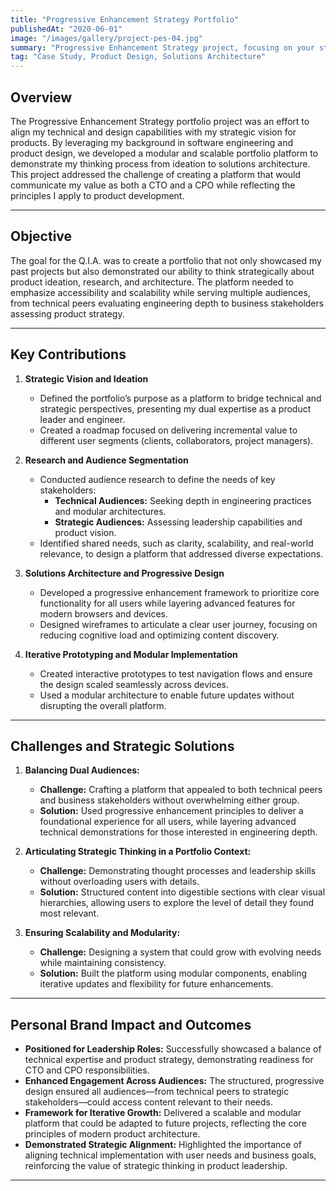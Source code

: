 ```yaml
---
title: "Progressive Enhancement Strategy Portfolio"
publishedAt: "2020-06-01"
image: "/images/gallery/project-pes-04.jpg"
summary: "Progressive Enhancement Strategy project, focusing on your strategic thinking showcasing my capabilities as a CTO and CPO. This case study emphasizes my team's strategic decision-making and ability to align technical and business goals, showcasing our readiness for product leadership. "
tag: "Case Study, Product Design, Solutions Architecture"
---
```



## Overview
The Progressive Enhancement Strategy portfolio project was an effort to align my technical and design capabilities with my strategic vision for products. By leveraging my background in software engineering and product design, we developed a modular and scalable portfolio platform to demonstrate my thinking process from ideation to solutions architecture. This project addressed the challenge of creating a platform that would communicate my value as both a CTO and a CPO while reflecting the principles I apply to product development.

---

## Objective  
The goal for the Q.I.A. was to create a portfolio that not only showcased my past projects but also demonstrated our ability to think strategically about product ideation, research, and architecture. The platform needed to emphasize accessibility and scalability while serving multiple audiences, from technical peers evaluating engineering depth to business stakeholders assessing product strategy.

---

## Key Contributions  

1. **Strategic Vision and Ideation**  
   - Defined the portfolio’s purpose as a platform to bridge technical and strategic perspectives, presenting my dual expertise as a product leader and engineer.  
   - Created a roadmap focused on delivering incremental value to different user segments (clients, collaborators, project managers).

2. **Research and Audience Segmentation**  
   - Conducted audience research to define the needs of key stakeholders:  
     - **Technical Audiences:** Seeking depth in engineering practices and modular architectures.  
     - **Strategic Audiences:** Assessing leadership capabilities and product vision.  
   - Identified shared needs, such as clarity, scalability, and real-world relevance, to design a platform that addressed diverse expectations.

3. **Solutions Architecture and Progressive Design**  
   - Developed a progressive enhancement framework to prioritize core functionality for all users while layering advanced features for modern browsers and devices.  
   - Designed wireframes to articulate a clear user journey, focusing on reducing cognitive load and optimizing content discovery.

4. **Iterative Prototyping and Modular Implementation**  
   - Created interactive prototypes to test navigation flows and ensure the design scaled seamlessly across devices.  
   - Used a modular architecture to enable future updates without disrupting the overall platform.

---

## Challenges and Strategic Solutions

1. **Balancing Dual Audiences:**  
   - **Challenge:** Crafting a platform that appealed to both technical peers and business stakeholders without overwhelming either group.  
   - **Solution:** Used progressive enhancement principles to deliver a foundational experience for all users, while layering advanced technical demonstrations for those interested in engineering depth.

2. **Articulating Strategic Thinking in a Portfolio Context:**  
   - **Challenge:** Demonstrating thought processes and leadership skills without overloading users with details.  
   - **Solution:** Structured content into digestible sections with clear visual hierarchies, allowing users to explore the level of detail they found most relevant.

3. **Ensuring Scalability and Modularity:**  
   - **Challenge:** Designing a system that could grow with evolving needs while maintaining consistency.  
   - **Solution:** Built the platform using modular components, enabling iterative updates and flexibility for future enhancements.

---

## Personal Brand Impact and Outcomes 

- **Positioned for Leadership Roles:** Successfully showcased a balance of technical expertise and product strategy, demonstrating readiness for CTO and CPO responsibilities.  
- **Enhanced Engagement Across Audiences:** The structured, progressive design ensured all audiences—from technical peers to strategic stakeholders—could access content relevant to their needs.  
- **Framework for Iterative Growth:** Delivered a scalable and modular platform that could be adapted to future projects, reflecting the core principles of modern product architecture.  
- **Demonstrated Strategic Alignment:** Highlighted the importance of aligning technical implementation with user needs and business goals, reinforcing the value of strategic thinking in product leadership.

---
